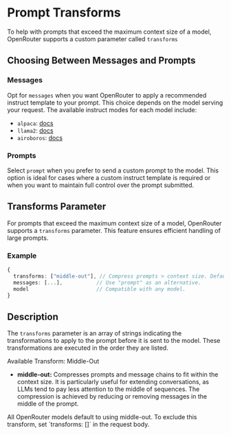 # Prompt Transforms
To help with prompts that exceed the maximum context size of a model, OpenRouter supports a custom parameter called `transforms`

## Choosing Between Messages and Prompts

### Messages
Opt for `messages` when you want OpenRouter to apply a recommended instruct template to your prompt. This choice depends on the model serving your request. The available instruct modes for each model include:

- `alpaca`: [docs](https://github.com/tatsu-lab/stanford_alpaca)
- `llama2`: [docs](https://github.com/facebookresearch/llama#fine-tuned-chat-models)
- `airoboros`: [docs](https://github.com/jondurbin/airoboros)

### Prompts
Select `prompt` when you prefer to send a custom prompt to the model. This option is ideal for cases where a custom instruct template is required or when you want to maintain full control over the prompt submitted.

## Transforms Parameter

For prompts that exceed the maximum context size of a model, OpenRouter supports a `transforms` parameter. This feature ensures efficient handling of large prompts.

### Example
```typescript copy
{
  transforms: ["middle-out"], // Compress prompts > context size. Default for all models.
  messages: [...],           // Use "prompt" as an alternative.
  model                      // Compatible with any model.
}
```

## Description

The `transforms` parameter is an array of strings indicating the transformations to apply to the prompt before it is sent to the model. These transformations are executed in the order they are listed.

Available Transform: Middle-Out
- **middle-out:** Compresses prompts and message chains to fit within the context size. It is particularly useful for extending conversations, as LLMs tend to pay less attention to the middle of sequences. The compression is achieved by reducing or removing messages in the middle of the prompt.


<Callout type="info" emoji="ℹ️">
All OpenRouter models default to using middle-out. To exclude this transform, set `transforms: []` in the request body.
</Callout>
